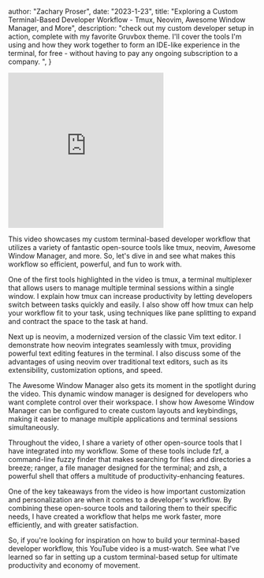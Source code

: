 
  author: "Zachary Proser",
  date: "2023-1-23",
  title: "Exploring a Custom Terminal-Based Developer Workflow -  Tmux, Neovim, Awesome Window Manager, and More",
  description: "check out my custom developer setup in action, complete with my favorite Gruvbox theme. I'll cover the tools I'm using and how they work together to form an IDE-like experience in the terminal, for free - without having to pay any ongoing subscription to a company. ",
}


<iframe width="315" height="315" src="https://www.youtube.com/embed/04ris-7sFAw" title="YouTube video player" frameborder="0" allow="accelerometer; autoplay; clipboard-write; encrypted-media; gyroscope; picture-in-picture; web-share" allowfullscreen></iframe>

This video showcases my custom terminal-based developer workflow that utilizes a variety of fantastic open-source tools like tmux, neovim, Awesome Window Manager, and more. So, let's dive in and see what makes this workflow so efficient, powerful, and fun to work with.

One of the first tools highlighted in the video is tmux, a terminal multiplexer that allows users to manage multiple terminal sessions within a single window. I explain how tmux can increase productivity by letting developers switch between tasks quickly and easily. I also show off how tmux can help your workflow fit to your task, using techniques like pane splitting to expand and contract the space to the task at hand. 

Next up is neovim, a modernized version of the classic Vim text editor. I demonstrate how neovim integrates seamlessly with tmux, providing powerful text editing features in the terminal. I also discuss some of the advantages of using neovim over traditional text editors, such as its extensibility, customization options, and speed.

The Awesome Window Manager also gets its moment in the spotlight during the video. This dynamic window manager is designed for developers who want complete control over their workspace. I show how Awesome Window Manager can be configured to create custom layouts and keybindings, making it easier to manage multiple applications and terminal sessions simultaneously.

Throughout the video, I share a variety of other open-source tools that I have integrated into my workflow. Some of these tools include fzf, a command-line fuzzy finder that makes searching for files and directories a breeze; ranger, a file manager designed for the terminal; and zsh, a powerful shell that offers a multitude of productivity-enhancing features. 

One of the key takeaways from the video is how important customization and personalization are when it comes to a developer's workflow. By combining these open-source tools and tailoring them to their specific needs, I have created a workflow that helps me work faster, more efficiently, and with greater satisfaction.

So, if you're looking for inspiration on how to build your terminal-based developer workflow, this YouTube video is a must-watch. See what I've learned so far in setting up a custom terminal-based setup for ultimate productivity and economy of movement. 

